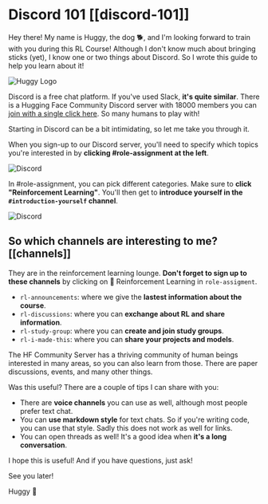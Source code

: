 # Discord 101 [[discord-101]]

Hey there! My name is Huggy, the dog 🐕, and I'm looking forward to train with you during this RL Course!
Although I don't know much about bringing sticks (yet), I know one or two things about Discord. So I wrote this guide to help you learn about it!

<img src="https://huggingface.co/datasets/huggingface-deep-rl-course/course-images/resolve/main/en/unit0/huggy-logo.jpg" alt="Huggy Logo"/>

Discord is a free chat platform. If you've used Slack, **it's quite similar**. There is a Hugging Face Community Discord server with 18000 members you can <a href="https://discord.gg/ydHrjt3WP5">join with a single click here</a>. So many humans to play with!

Starting in Discord can be a bit intimidating, so let me take you through it.

When you sign-up to our Discord server, you'll need to specify which topics you're interested in by **clicking #role-assignment at the left**. 

<img src="https://huggingface.co/datasets/huggingface-deep-rl-course/course-images/resolve/main/en/unit0/discord1.jpg" alt="Discord"/>

In #role-assignment, you can pick different categories. Make sure to **click "Reinforcement Learning"**. You'll then get to **introduce yourself in the `#introduction-yourself` channel**.

<img src="https://huggingface.co/datasets/huggingface-deep-rl-course/course-images/resolve/main/en/unit0/discord2.jpg" alt="Discord"/>

## So which channels are interesting to me? [[channels]]

They are in the reinforcement learning lounge. **Don't forget to sign up to these channels** by clicking on 🤖 Reinforcement Learning in `role-assigment`.
- `rl-announcements`: where we give the **lastest information about the course**.
- `rl-discussions`: where you can **exchange about RL and share information**.
- `rl-study-group`: where you can **create and join study groups**.
- `rl-i-made-this`: where you can **share your projects and models**.

The HF Community Server has a thriving community of human beings interested in many areas, so you can also learn from those. There are paper discussions, events, and many other things.

Was this useful? There are a couple of tips I can share with you:

- There are **voice channels** you can use as well, although most people prefer text chat.
- You can **use markdown style** for text chats. So if you're writing code, you can use that style. Sadly this does not work as well for links.
- You can open threads as well! It's a good idea when **it's a long conversation**.

I hope this is useful! And if you have questions, just ask!

See you later!

Huggy 🐶
